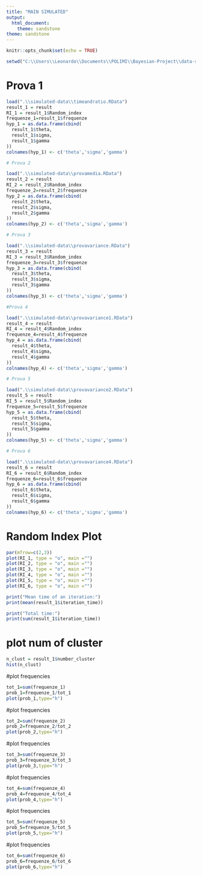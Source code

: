 ```yaml
---
title: "MAIN SIMULATED"
output: 
  html_document: 
    theme: sandstone
theme: sandstone
---
```

```r
knitr::opts_chunk$set(echo = TRUE)
```

```r
setwd("C:\\Users\\Leonardo\\Documents\\POLIMI\\Bayesian-Project\\data-study-of-sampling-strategy")

```

# Prova 1
```r
load(".\\simulated-data\\timeandratio.RData")
result_1 = result
RI_1 = result_1$Random_index
frequenze_1=result_1$frequenze
hyp_1 = as.data.frame(cbind(
  result_1$theta,
  result_1$sigma,
  result_1$gamma
))
colnames(hyp_1) <- c('theta','sigma','gamma')
```




```r
# Prova 2

load(".\\simulated-data\\provamedia.RData")
result_2 = result
RI_2 = result_2$Random_index
frequenze_2=result_2$frequenze
hyp_2 = as.data.frame(cbind(
  result_2$theta,
  result_2$sigma,
  result_2$gamma
))
colnames(hyp_2) <- c('theta','sigma','gamma')

```




```r
# Prova 3

load(".\\simulated-data\\provavariance.RData")
result_3 = result
RI_3 = result_3$Random_index
frequenze_3=result_3$frequenze
hyp_3 = as.data.frame(cbind(
  result_3$theta,
  result_3$sigma,
  result_3$gamma
))
colnames(hyp_3) <- c('theta','sigma','gamma')

```


```r
#Prova 4

load(".\\simulated-data\\provavariance1.RData")
result_4 = result
RI_4 = result_4$Random_index
frequenze_4=result_4$frequenze
hyp_4 = as.data.frame(cbind(
  result_4$theta,
  result_4$sigma,
  result_4$gamma
))
colnames(hyp_4) <- c('theta','sigma','gamma')

```


```r
# Prova 5

load(".\\simulated-data\\provavariance2.RData")
result_5 = result
RI_5 = result_5$Random_index
frequenze_5=result_5$frequenze
hyp_5 = as.data.frame(cbind(
  result_5$theta,
  result_5$sigma,
  result_5$gamma
))
colnames(hyp_5) <- c('theta','sigma','gamma')

```


 
```r
# Prova 6

load(".\\simulated-data\\provavariance4.RData")
result_6 = result
RI_6 = result_6$Random_index
frequenze_6=result_6$frequenze
hyp_6 = as.data.frame(cbind(
  result_6$theta,
  result_6$sigma,
  result_6$gamma
))
colnames(hyp_6) <- c('theta','sigma','gamma')

```

# Random Index Plot

```r
par(mfrow=c(2,3))
plot(RI_1, type = "o", main ="")
plot(RI_2, type = "o", main ="")
plot(RI_3, type = "o", main ="")
plot(RI_4, type = "o", main ="")
plot(RI_5, type = "o", main ="")
plot(RI_6, type = "o", main ="")
```

```r
print("Mean time of an iteration:")
print(mean(result_1$iteration_time))

print("Total time:")
print(sum(result_1$iteration_time))

```

# plot num of cluster

```r

n_clust = result_1$number_cluster
hist(n_clust)
```

#plot frequencies
```r
tot_1=sum(frequenze_1)
prob_1=frequenze_1/tot_1
plot(prob_1,type="h")
```
#plot frequencies
```r
tot_2=sum(frequenze_2)
prob_2=frequenze_2/tot_2
plot(prob_2,type="h")
```
#plot frequencies
```r
tot_3=sum(frequenze_3)
prob_3=frequenze_3/tot_3
plot(prob_3,type="h")
```
#plot frequencies
```r
tot_4=sum(frequenze_4)
prob_4=frequenze_4/tot_4
plot(prob_4,type="h")
```
#plot frequencies
```r
tot_5=sum(frequenze_5)
prob_5=frequenze_5/tot_5
plot(prob_5,type="h")
```
#plot frequencies
```r
tot_6=sum(frequenze_6)
prob_6=frequenze_6/tot_6
plot(prob_6,type="h")
```


